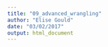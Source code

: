 ```yaml
---
title: "09_advanced_wrangling"
author: "Elise Gould"
date: "03/02/2017"
output: html_document
---
```

